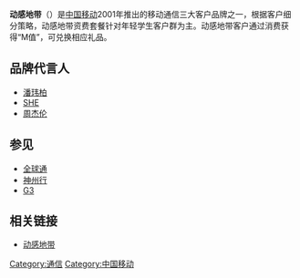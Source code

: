 {{unreferenced|time=2012-03-13T01:14:50+00:00}}

'''动感地带'''（{{lang|en|M-Zone}}）是[[中国移动|中国移动]]2001年推出的移动通信三大客户品牌之一，根据客户细分策略，动感地带资费套餐针对年轻学生客户群为主。动感地带客户通过消费获得“M值”，可兑换相应礼品。

== 品牌代言人 ==
* [[潘玮柏|潘玮柏]]
* [[SHE|SHE]]
* [[周杰伦|周杰伦]]

== 参见 ==
* [[全球通|全球通]]
* [[神州行|神州行]]
* [[G3|G3]]

== 相关链接 ==
* [http://www.m-zone.com.cn 动感地带] {{Wayback|url=http://www.m-zone.com.cn/ |date=20090422162234 }}

{{中国移动}}
[[Category:通信|Category:通信]]
[[Category:中国移动|Category:中国移动]]
{{com-stub}}